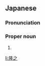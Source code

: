 ==Japanese==
{{ja-kanjitab|たか|ゆき}}

===Pronunciation===
{{ja-pron|たかゆき}}

===Proper noun===
{{ja-pos|proper|たかゆき}}

# {{given name|male|lang=ja|sort=たかゆき}}

[[li:隆之]]
